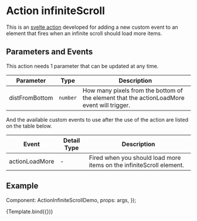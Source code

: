 

<Meta title="Internal Documentation/Components/Select/Actions/infiniteScroll" />

# Action infiniteScroll

This is an [svelte action](https://svelte.dev/tutorial/actions) developed for adding a new custom event to an element that fires
when an infinite scroll should load more items.

## Parameters and Events

This action needs 1 parameter that can be updated at any time.

Parameter      | Type     | Description
---------------|----------|-------------
distFromBottom | `number` | How many pixels from the bottom of the element that the actionLoadMore event will trigger.

And the available custom events to use after the use of the action are listed on
the table below.

Event    | Detail Type | Description
-------------|-----------|-------------
actionLoadMore  | - | Fired when you should load more items on the infiniteScroll element.

## Example

  Component: ActionInfiniteScrollDemo,
  props: args,
});

<Canvas>
  <Story
    name="Demo"
    args={{
      distFromBottom: 10,
    }}>
    {Template.bind({})}
  </Story>
</Canvas>
